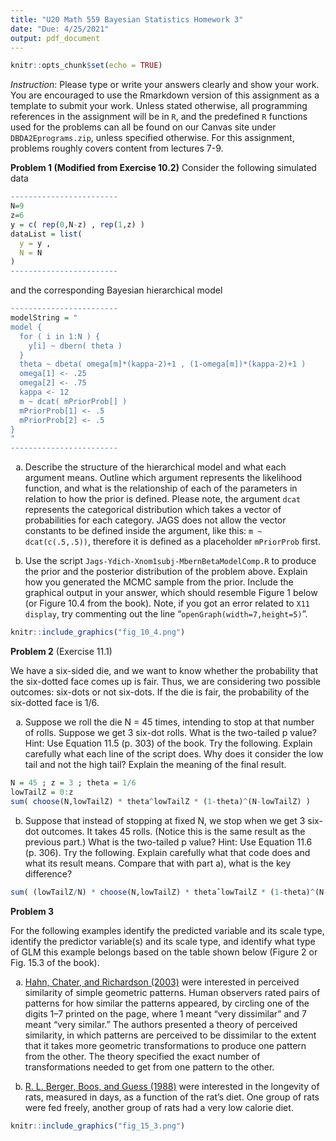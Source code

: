 ```yaml
---
title: "U20 Math 559 Bayesian Statistics Homework 3"
date: "Due: 4/25/2021"
output: pdf_document
---
```


```r
knitr::opts_chunk$set(echo = TRUE)
```

*Instruction*: Please type or write your answers clearly and show your work. You are encouraged to use the Rmarkdown version of this assignment as a template to submit your work. Unless stated otherwise, all programming references in the assignment will be in `R`, and the predefined `R` functions used for the problems can all be found on our Canvas site under `DBDA2Eprograms.zip`, unless specified otherwise. For this assignment, problems roughly covers content from lectures 7-9.


**Problem 1 (Modified from Exercise 10.2)** 
Consider the following simulated data

```r
------------------------
N=9
z=6
y = c( rep(0,N-z) , rep(1,z) )
dataList = list(
  y = y ,
  N = N 
)
------------------------
```

and the corresponding Bayesian hierarchical model

```r
------------------------
modelString = "
model {
  for ( i in 1:N ) {
    y[i] ~ dbern( theta )
  }
  theta ~ dbeta( omega[m]*(kappa-2)+1 , (1-omega[m])*(kappa-2)+1 ) 
  omega[1] <- .25
  omega[2] <- .75
  kappa <- 12
  m ~ dcat( mPriorProb[] )
  mPriorProb[1] <- .5
  mPriorProb[2] <- .5
}
" 
------------------------
```

a) Describe the structure of the hierarchical model and what each argument means. Outline which argument represents the likelihood function, and what is the relationship of each of the parameters in relation to how the prior is defined. Please note, the argument `dcat` represents the categorical distribution which takes a vector of probabilities for each category. JAGS does not allow the vector constants to be defined inside the argument, like this: `m ~ dcat(c(.5,.5))`, therefore it is defined as a placeholder `mPriorProb` first.

b) Use the script `Jags-Ydich-Xnom1subj-MbernBetaModelComp.R` to produce the prior and the posterior distribution of the problem above. Explain how you generated the MCMC sample from the prior. Include the graphical output in your answer, which should resemble Figure 1 below (or Figure 10.4 from the book). Note, if you got an error related to `X11 display`, try commenting out the line "`openGraph(width=7,height=5)`". 


```r
knitr::include_graphics("fig_10_4.png")
```



**Problem 2** (Exercise 11.1)


We have a six-sided die, and we want to know whether the probability that the six-dotted face comes up is fair. Thus, we are considering two possible outcomes: six-dots or not six-dots. If the die is fair, the probability of the six-dotted face is 1/6.

a) Suppose we roll the die N = 45 times, intending to stop at that number of rolls. Suppose we get 3 six-dot rolls. What is the two-tailed p value? Hint: Use Equation 11.5 (p. 303) of the book. Try the following. Explain carefully what each line of the script does. Why does it consider the low tail and not the high tail? Explain the meaning of the final result.


```r
N = 45 ; z = 3 ; theta = 1/6
lowTailZ = 0:z
sum( choose(N,lowTailZ) * theta^lowTailZ * (1-theta)^(N-lowTailZ) )
```


b) Suppose that instead of stopping at fixed N, we stop when we get 3 six-dot outcomes. It takes 45 rolls. (Notice this is the same result as the previous part.) What is the two-tailed p value? Hint: Use Equation 11.6 (p. 306). Try the following. Explain carefully what that code does and what its result means. Compare that with part a), what is the key difference?

```r
sum( (lowTailZ/N) * choose(N,lowTailZ) * thetaˆlowTailZ * (1-theta)^(N-lowTailZ) )
```



**Problem 3**

For the following examples identify the predicted variable and its scale type, identify the predictor variable(s) and its scale type, and identify what type of GLM this example belongs based on the table shown below (Figure 2 or Fig. 15.3 of the book).

a) [Hahn, Chater, and Richardson (2003)](https://pubmed.ncbi.nlm.nih.gov/12499105/) were interested in perceived similarity of simple geometric patterns. Human observers rated pairs of patterns for how similar the patterns appeared, by circling one of the digits 1–7 printed on the page, where 1 meant “very dissimilar” and 7 meant “very similar.” The authors presented a theory of perceived similarity, in which patterns are perceived to be dissimilar to the extent that it takes more geometric transformations to produce one pattern from the other. The theory specified the exact number of transformations needed to get from one pattern to the other.

b) [R. L. Berger, Boos, and Guess (1988)](https://pubmed.ncbi.nlm.nih.gov/3358985/) were interested in the longevity of rats, measured in days, as a function of the rat’s diet. One group of rats were fed freely, another group of rats had a very low calorie diet.


```r
knitr::include_graphics("fig_15_3.png")
```



